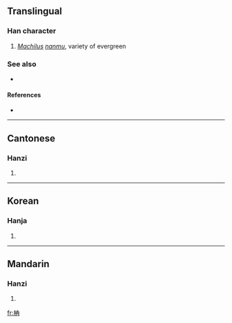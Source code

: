 ==Translingual==

===Han character===
{{Han char|rn=75|rad=木|as=05|sn=9|four=4595<sub>7</sub>|canj=木土月 (DGB)}}

# ''[[Machilus]] [[nanmu]]'', variety of evergreen

===See also===
* {{pedia|Machilus}}

====References====
* {{Han ref|kx=0520.010|dkj=14637|dj=0908.010|hdz=21182.040|uh=67DF|ud=26591|bh=CF49|bd=53065}}

----

==Cantonese==

===Hanzi===
{{yue-hanzi|jyut=|y=naam4}}

# {{defn|Cantonese}}

----

==Korean==

===Hanja===
{{ko-hanja|hangeul=남|eumhun=|rv=nam|mr=nam|y=nam}}

# {{defn|Korean}}

----

==Mandarin==

===Hanzi===
{{cmn-hanzi|pin=[[dié]] ([[die2]]), [[nán]] ([[nan2]]), [[zhì]] ([[zhi4]])|wg=tieh<sup>2</sup>, nan<sup>2</sup>, chih<sup>4</sup>}}

# {{defn|Mandarin}}

[[fr:柟]]
